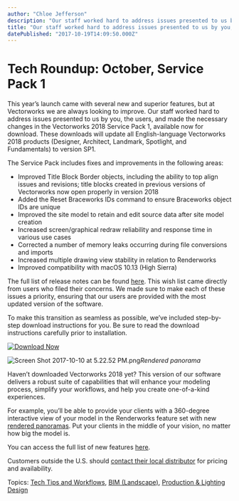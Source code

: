 ```yaml
---
author: "Chloe Jefferson"
description: "Our staff worked hard to address issues presented to us by you, the users, and made the needed changes in the Service Pack 1, available now for download."
title: "Our staff worked hard to address issues presented to us by you, the users, and made the needed changes in the Service Pack 1, available now for download." 
datePublished: "2017-10-19T14:09:50.000Z"
---
```

# Tech Roundup: October, Service Pack 1

This year’s launch came with several new and superior features, but at Vectorworks we are always looking to improve. Our staff worked hard to address issues presented to us by you, the users, and made the necessary changes in the Vectorworks 2018 Service Pack 1, available now for download. These downloads will update all English-language Vectorworks 2018 products (Designer, Architect, Landmark, Spotlight, and Fundamentals) to version SP1.

The Service Pack includes fixes and improvements in the following areas:

* Improved Title Block Border objects, including the ability to top align issues and revisions; title blocks created in previous versions of Vectorworks now open properly in version 2018
* Added the Reset Braceworks IDs command to ensure Braceworks object IDs are unique
* Improved the site model to retain and edit source data after site model creation
* Increased screen/graphical redraw reliability and response time in various use cases
* Corrected a number of memory leaks occurring during file conversions and imports
* Increased multiple drawing view stability in relation to Renderworks
* Improved compatibility with macOS 10.13 (High Sierra)

The full list of release notes can be found [here](http://www.vectorworks.net/downloads/notes/2018SP1%5FNotes?utm%5Fcampaign=blog&utm%5Fsource=intext&utm%5Fmedium=planetvectorworks&utm%5Fcontent=techroundup1017). This wish list came directly from users who filed their concerns. We made sure to make each of these issues a priority, ensuring that our users are provided with the most updated version of the software. 

To make this transition as seamless as possible, we’ve included step-by-step download instructions for you. Be sure to read the download instructions carefully prior to installation.

[![Download Now](https://no-cache.hubspot.com/cta/default/3018241/6668b6a4-5209-4b7e-8e45-262d3f08ba7a.png)](https://cta-redirect.hubspot.com/cta/redirect/3018241/6668b6a4-5209-4b7e-8e45-262d3f08ba7a) 

![Screen Shot 2017-10-10 at 5.22.52 PM.png](https://blog.vectorworks.net/hs-fs/hubfs/Screen%20Shot%202017-10-10%20at%205.22.52%20PM.png?width=550&name=Screen%20Shot%202017-10-10%20at%205.22.52%20PM.png "Screen Shot 2017-10-10 at 5.22.52 PM.png")_Rendered panorama_ 

Haven’t downloaded Vectorworks 2018 yet? This version of our software delivers a robust suite of capabilities that will enhance your modeling process, simplify your workflows, and help you create one-of-a-kind experiences.

For example, you’ll be able to provide your clients with a 360-degree interactive view of your model in the Renderworks feature set with new [rendered panoramas](http://www.vectorworks.net/training/2018/getting-started-guides/rendering-in-vectorworks/rendering-panoramas?utm%5Fcampaign=blog&utm%5Fsource=intext&utm%5Fmedium=planetvectorworks&utm%5Fcontent=techroundup1017). Put your clients in the middle of your vision, no matter how big the model is.

You can access the full list of new features [here](http://www.vectorworks.net/en/2018?utm%5Fcampaign=blog&utm%5Fsource=intext&utm%5Fmedium=planetvectorworks&utm%5Fcontent=techroundup1017).

Customers outside the U.S. should [contact their local distributor](http://www.vectorworks.net/international?utm%5Fcampaign=blog&utm%5Fsource=intext&utm%5Fmedium=planetvectorworks&utm%5Fcontent=techroundup1017) for pricing and availability.

 Topics: [Tech Tips and Workflows](https://blog.vectorworks.net/topic/tech-tips-and-workflows), [BIM (Landscape)](https://blog.vectorworks.net/topic/bim-landscape), [Production & Lighting Design](https://blog.vectorworks.net/topic/production-lighting-design) 

 